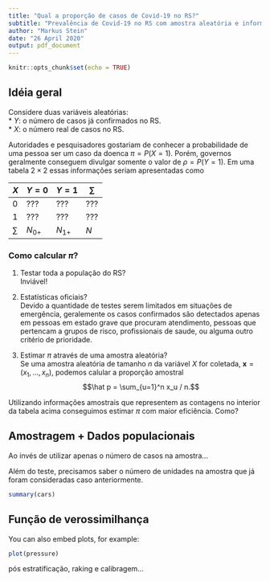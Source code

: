 ---
title: "Qual a proporção de casos de Covid-19 no RS?"
subtitle: "Prevalência de Covid-19 no RS com amostra aleatória e informação populacional."
author: "Markus Stein"
date: "26 April 2020"
output: pdf_document
---

```{r setup, include=FALSE}
knitr::opts_chunk$set(echo = TRUE)
```

## Idéia geral

Considere duas variáveis aleatórias:  
* $Y$: o número de casos já confirmados no RS.  
* $X$: o número real de casos no RS.

Autoridades e pesquisadores gostariam de conhecer a probabilidade de uma pessoa
ser um caso da doenca $\pi = P(X = 1)$. Porém, governos geralmente
conseguem divulgar somente o valor de $\rho = P(Y = 1)$. Em uma tabela
$2 \times 2$ essas informações seriam apresentadas como

   $X$          | $Y = 0$ | $Y = 1$ | $\sum$
----------------|---------|---------|----
0               |   ???   |   ???   | ???
1               |   ???   |   ???   | ???
$\sum$          | $N_{0+}$| $N_{1+}$| $N$



### Como calcular $\pi$?
1. Testar toda a população do RS?  
Inviável!

2. Estatísticas oficiais?  
Devido a quantidade de testes serem limitados em situações de emergência,
geralemente os casos confirmados são detectados apenas em pessoas em estado grave
que procuram atendimento, pessoas que pertencam a grupos de risco, profissionais
de saude, ou alguma outro critério de prioridade.

3. Estimar $\pi$ através de uma amostra aleatória?   
Se uma amostra aleatória de tamanho $n$ da variável $X$ for coletada, 
$\boldsymbol{x} = (x_1, \ldots, x_n)$, podemos calular a proporção amostral
$$\hat p = \sum_{u=1}^n x_u / n.$$

Utilizando informações amostrais que representem as contagens no interior da 
tabela acima conseguimos estimar $\pi$ com maior eficiência. Como?


## Amostragem + Dados populacionais
Ao invés de utilizar apenas o número de casos na amostra...

Além  do teste, precisamos saber o número de unidades na amostra que já foram 
consideradas caso anteriormente.

```{r cars}
summary(cars)
```





## Função de verossimilhança

You can also embed plots, for example:

```{r pressure, echo=FALSE}
plot(pressure)
```

pós estratificação, raking e calibragem...